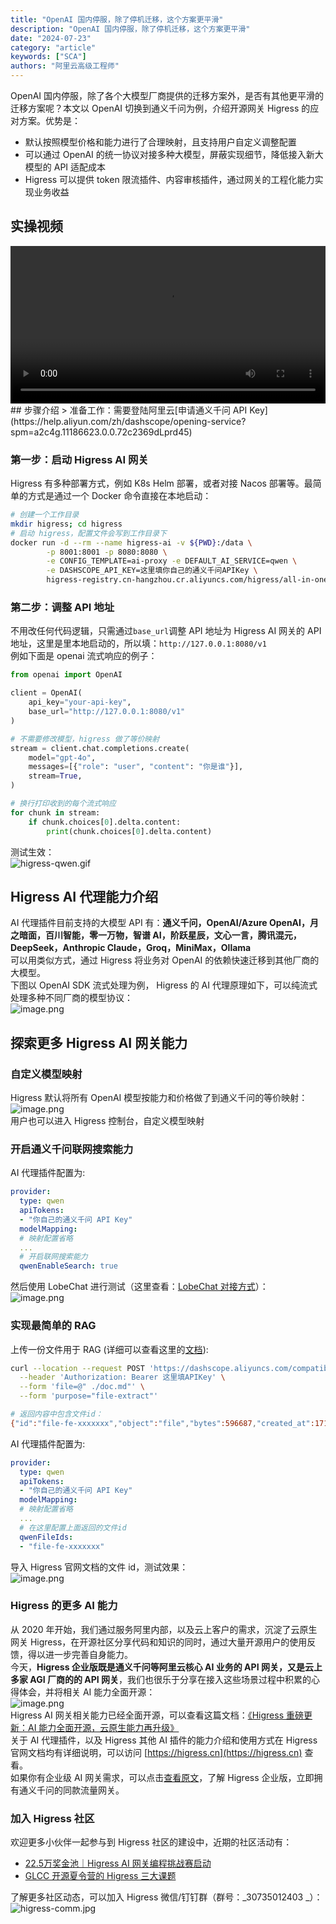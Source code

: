 ```yaml
---
title: "OpenAI 国内停服，除了停机迁移，这个方案更平滑"
description: "OpenAI 国内停服，除了停机迁移，这个方案更平滑"
date: "2024-07-23"
category: "article"
keywords: ["SCA"]
authors: "阿里云高级工程师"
---
```


OpenAI 国内停服，除了各个大模型厂商提供的迁移方案外，是否有其他更平滑的迁移方案呢？本文以 OpenAI 切换到通义千问为例，介绍开源网关 Higress 的应对方案。优势是：

- 默认按照模型价格和能力进行了合理映射，且支持用户自定义调整配置
- 可以通过 OpenAI 的统一协议对接多种大模型，屏蔽实现细节，降低接入新大模型的 API 适配成本
- Higress 可以提供 token 限流插件、内容审核插件，通过网关的工程化能力实现业务收益
<a name="MY7ym"></a>
## 实操视频
<video width="100%" controls> 
<source type="video/mp4" src="https://cloud.video.taobao.com/vod/play/WGgwVXpBRW90UjQya2JETGNRTGllUmx0a0lacnNNOEZQSGkybXdKck03VzZQZWw1SnpKVVVCTlh4OVFON0V5UUVMUDduY1RJak82VE1sdXdHTjNOaHc9PQ"></source>
</video>
<a name="XgotM"></a>
## 步骤介绍
> 准备工作：需要登陆阿里云[申请通义千问 API Key](https://help.aliyun.com/zh/dashscope/opening-service?spm=a2c4g.11186623.0.0.72c2369dLprd45)

<a name="ew4c2"></a>
### 第一步：启动 Higress AI 网关
Higress 有多种部署方式，例如 K8s Helm 部署，或者对接 Nacos 部署等。最简单的方式是通过一个 Docker 命令直接在本地启动：
```bash
# 创建一个工作目录
mkdir higress; cd higress
# 启动 higress，配置文件会写到工作目录下
docker run -d --rm --name higress-ai -v ${PWD}:/data \
        -p 8001:8001 -p 8080:8080 \
        -e CONFIG_TEMPLATE=ai-proxy -e DEFAULT_AI_SERVICE=qwen \
        -e DASHSCOPE_API_KEY=这里填你自己的通义千问APIKey \
        higress-registry.cn-hangzhou.cr.aliyuncs.com/higress/all-in-one:1.4.1
```
<a name="RpVeh"></a>
### 第二步：调整 API 地址
不用改任何代码逻辑，只需通过`base_url`调整 API 地址为 Higress AI 网关的 API 地址，这里是里本地启动的，所以填：`http://127.0.0.1:8080/v1`<br />例如下面是 openai 流式响应的例子：
```python
from openai import OpenAI

client = OpenAI(
    api_key="your-api-key",
    base_url="http://127.0.0.1:8080/v1"
)

# 不需要修改模型，higress 做了等价映射
stream = client.chat.completions.create(
    model="gpt-4o",
    messages=[{"role": "user", "content": "你是谁"}],
    stream=True,
)

# 换行打印收到的每个流式响应
for chunk in stream:
    if chunk.choices[0].delta.content:
        print(chunk.choices[0].delta.content)
```
测试生效：<br />![higress-qwen.gif](/img/1728554011674.png)

<a name="pfLTG"></a>
## Higress AI 代理能力介绍
AI 代理插件目前支持的大模型 API 有：**通义千问，OpenAI/Azure OpenAI，月之暗面，百川智能，零一万物，智谱 AI，阶跃星辰，文心一言，腾讯混元，DeepSeek，Anthropic Claude，Groq，MiniMax，Ollama**<br />可以用类似方式，通过 Higress 将业务对 OpenAI 的依赖快速迁移到其他厂商的大模型。<br />下图以 OpenAI SDK 流式处理为例， Higress 的 AI 代理原理如下，可以纯流式处理多种不同厂商的模型协议：<br />![image.png](/img/1728554011880.png)
<a name="H3VBl"></a>
## 探索更多 Higress AI 网关能力
<a name="HjrFu"></a>
### 自定义模型映射
Higress 默认将所有 OpenAI 模型按能力和价格做了到通义千问的等价映射：<br />![image.png](/img/1728554012149.png)<br />用户也可以进入 Higress 控制台，自定义模型映射
<a name="xQ22M"></a>
### 开启通义千问联网搜索能力
AI 代理插件配置为:
```yaml
provider:
  type: qwen
  apiTokens:
  - "你自己的通义千问 API Key"
  modelMapping:
  # 映射配置省略
  ...
  # 开启联网搜索能力
  qwenEnableSearch: true
```
然后使用 LobeChat 进行测试（这里查看：[LobeChat 对接方式](https://github.com/alibaba/higress/issues/1023)）：<br />![image.png](/img/1728554012401.png)
<a name="ipC2A"></a>
### 实现最简单的 RAG 
上传一份文件用于 RAG (详细可以查看这里的[文档](https://help.aliyun.com/zh/dashscope/developer-reference/openai-file-interface?spm=a2c4g.11186623.0.0.4f5e4ad0clKblp)):
```bash
curl --location --request POST 'https://dashscope.aliyuncs.com/compatible-mode/v1/files' \
  --header 'Authorization: Bearer 这里填APIKey' \
  --form 'file=@" ./doc.md"' \
  --form 'purpose="file-extract"'

# 返回内容中包含文件id：
{"id":"file-fe-xxxxxxx","object":"file","bytes":596687,"created_at":1716635947,"filename":"doc.md","purpose":"file-extract","status":"processed"}
```
AI 代理插件配置为:
```yaml
provider:
  type: qwen
  apiTokens:
  - "你自己的通义千问 API Key"
  modelMapping:
  # 映射配置省略
  ...
  # 在这里配置上面返回的文件id
  qwenFileIds:
  - "file-fe-xxxxxxx"
```
导入 Higress 官网文档的文件 id，测试效果：<br />![image.png](/img/1728554012598.png)
<a name="vZjce"></a>
### Higress 的更多 AI 能力
从 2020 年开始，我们通过服务阿里内部，以及云上客户的需求，沉淀了云原生网关 Higress，在开源社区分享代码和知识的同时，通过大量开源用户的使用反馈，得以进一步完善自身能力。<br />今天，**Higress 企业版既是通义千问等阿里云核心 AI 业务的 API 网关，又是云上多家 AGI 厂商的的 API 网关**，我们也很乐于分享在接入这些场景过程中积累的心得体会，并将相关 AI 能力全面开源：<br />![image.png](/img/1728554014265.png)<br />Higress AI 网关相关能力已经全面开源，可以查看这篇文档：[《Higress 重磅更新：AI 能力全面开源，云原生能力再升级》](https://mp.weixin.qq.com/s/7yaN1wQSQC0JPdUenE53lg)<br />关于 AI 代理插件，以及 Higress 其他 AI 插件的能力介绍和使用方式在 Higress 官网文档均有详细说明，可以访问 [https://higress.cn](https://higress.cn) 查看。<br />如果你有企业级 AI 网关需求，可以点击[查看原文](https://www.aliyun.com/product/aliware/mse?spm=higress-website.topbar.0.0.0)，了解 Higress 企业版，立即拥有通义千问的同款流量网关。
<a name="ugyFg"></a>
### 加入 Higress 社区
欢迎更多小伙伴一起参与到 Higress 社区的建设中，近期的社区活动有：

- [22.5万奖金池｜Higress AI 网关编程挑战赛启动](https://mp.weixin.qq.com/s/HD9Jq-2u_fQNsDWBzDsbcg)
- [GLCC 开源夏令营的 Higress 三大课题](https://www.gitlink.org.cn/glcc/2024/projects)

了解更多社区动态，可以加入 Higress 微信/钉钉群（群号：_30735012403 _）：<br />![higress-comm.jpg](/img/1728554014461.png)

